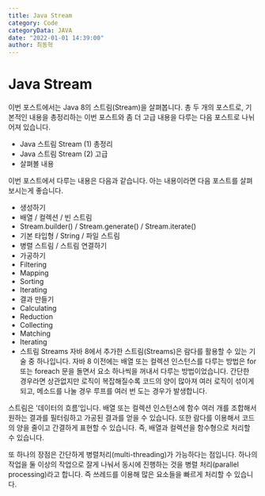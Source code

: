 ```yaml
---
title: Java Stream
category: Code
categoryData: JAVA
date: "2022-01-01 14:39:00"
author: 최동혁
---
```


# Java Stream

이번 포스트에서는 Java 8의 스트림(Stream)을 살펴봅니다. 총 두 개의 포스트로, 기본적인 내용을 총정리하는 이번 포스트와 좀 더 고급 내용을 다루는 다음 포스트로 나뉘어져 있습니다.

- Java 스트림 Stream (1) 총정리
- Java 스트림 Stream (2) 고급
- 살펴볼 내용

이번 포스트에서 다루는 내용은 다음과 같습니다. 아는 내용이라면 다음 포스트를 살펴보시는게 좋습니다.

- 생성하기
- 배열 / 컬렉션 / 빈 스트림
- Stream.builder() / Stream.generate() / Stream.iterate()
- 기본 타입형 / String / 파일 스트림
- 병렬 스트림 / 스트림 연결하기
- 가공하기
- Filtering
- Mapping
- Sorting
- Iterating
- 결과 만들기
- Calculating
- Reduction
- Collecting
- Matching
- Iterating
- 스트림 Streams
  자바 8에서 추가한 스트림(Streams)은 람다를 활용할 수 있는 기술 중 하나입니다. 자바 8 이전에는 배열 또는 컬렉션 인스턴스를 다루는 방법은 for 또는 foreach 문을 돌면서 요소 하나씩을 꺼내서 다루는 방법이었습니다. 간단한 경우라면 상관없지만 로직이 복잡해질수록 코드의 양이 많아져 여러 로직이 섞이게 되고, 메소드를 나눌 경우 루프를 여러 번 도는 경우가 발생합니다.

스트림은 '데이터의 흐름’입니다. 배열 또는 컬렉션 인스턴스에 함수 여러 개를 조합해서 원하는 결과를 필터링하고 가공된 결과를 얻을 수 있습니다. 또한 람다를 이용해서 코드의 양을 줄이고 간결하게 표현할 수 있습니다. 즉, 배열과 컬렉션을 함수형으로 처리할 수 있습니다.

또 하나의 장점은 간단하게 병렬처리(multi-threading)가 가능하다는 점입니다. 하나의 작업을 둘 이상의 작업으로 잘게 나눠서 동시에 진행하는 것을 병렬 처리(parallel processing)라고 합니다. 즉 쓰레드를 이용해 많은 요소들을 빠르게 처리할 수 있습니다.
